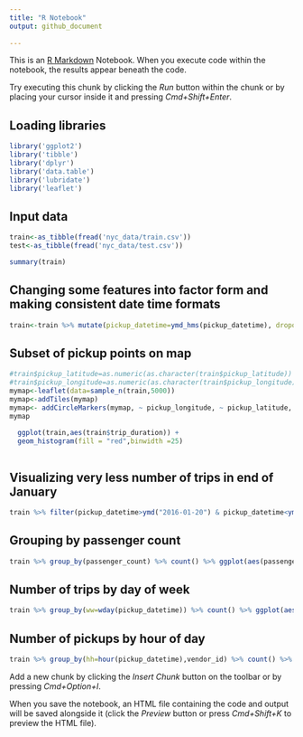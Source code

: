 ```yaml
---
title: "R Notebook"
output: github_document
 
---
```


This is an [R Markdown](http://rmarkdown.rstudio.com) Notebook. When you execute code within the notebook, the results appear beneath the code. 

Try executing this chunk by clicking the *Run* button within the chunk or by placing your cursor inside it and pressing *Cmd+Shift+Enter*. 

## Loading libraries
```r
library('ggplot2')
library('tibble')
library('dplyr')
library('data.table')
library('lubridate')
library('leaflet')
```

## Input data
```r
train<-as_tibble(fread('nyc_data/train.csv'))
test<-as_tibble(fread('nyc_data/test.csv'))

summary(train)
```

## Changing some features into factor form and making consistent date time formats
```r
train<-train %>% mutate(pickup_datetime=ymd_hms(pickup_datetime), dropoff_datetime=ymd_hms(dropoff_datetime), vendor_id=factor(vendor_id), passenger_count=factor(passenger_count))

```

## Subset of  pickup points on map
```r
#train$pickup_latitude=as.numeric(as.character(train$pickup_latitude))
#train$pickup_longitude=as.numeric(as.character(train$pickup_longitude))
mymap<-leaflet(data=sample_n(train,5000))
mymap<-addTiles(mymap)
mymap<- addCircleMarkers(mymap, ~ pickup_longitude, ~ pickup_latitude, radius=1, color='red')
mymap
```

```r
  ggplot(train,aes(train$trip_duration)) +
  geom_histogram(fill = "red",binwidth =25)
 
```

## Visualizing very less number of trips in end of January
```r
train %>% filter(pickup_datetime>ymd("2016-01-20") & pickup_datetime<ymd("2016-02-10")) %>% ggplot(aes(pickup_datetime))+geom_histogram(fill="blue",bins=100)

```

## Grouping by passenger count

```r
train %>% group_by(passenger_count) %>% count() %>% ggplot(aes(passenger_count,n,fill=passenger_count))+geom_col()
```

## Number of trips by day of week

```r
train %>% group_by(ww=wday(pickup_datetime)) %>% count() %>% ggplot(aes(ww,n))+geom_point(size=3) + labs(x="Day of week", y="Number of pickups")  
```

## Number of pickups by hour of day

```r
train %>% group_by(hh=hour(pickup_datetime),vendor_id) %>% count() %>% ggplot(aes(hh,n,color=vendor_id))+geom_point(size=3)+labs(x="Hour of day", y="Number of pickups")  
```

Add a new chunk by clicking the *Insert Chunk* button on the toolbar or by pressing *Cmd+Option+I*.

When you save the notebook, an HTML file containing the code and output will be saved alongside it (click the *Preview* button or press *Cmd+Shift+K* to preview the HTML file).

